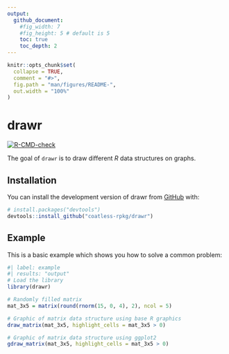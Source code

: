 ```yaml
---
output:
  github_document:
    #fig_width: 7
    #fig_height: 5 # default is 5
    toc: true
    toc_depth: 2
---
```


<!-- README.md is generated from README.Rmd. Please edit that file -->

```r
knitr::opts_chunk$set(
  collapse = TRUE,
  comment = "#>",
  fig.path = "man/figures/README-",
  out.width = "100%"
)
```

# drawr

<!-- badges: start -->
[![R-CMD-check](https://github.com/coatless-rpkg/drawr/actions/workflows/R-CMD-check.yaml/badge.svg)](https://github.com/coatless-rpkg/drawr/actions/workflows/R-CMD-check.yaml)
<!-- badges: end -->

The goal of `drawr` is to draw different _R_ data structures on graphs.

## Installation

You can install the development version of drawr from [GitHub](https://github.com/) with:

``` r
# install.packages("devtools")
devtools::install_github("coatless-rpkg/drawr")
```

## Example

This is a basic example which shows you how to solve a common problem:

```r
#| label: example
#| results: "output"
# Load the library
library(drawr)

# Randomly filled matrix
mat_3x5 = matrix(round(rnorm(15, 0, 4), 2), ncol = 5)

# Graphic of matrix data structure using base R graphics
draw_matrix(mat_3x5, highlight_cells = mat_3x5 > 0)

# Graphic of matrix data structure using ggplot2 
gdraw_matrix(mat_3x5, highlight_cells = mat_3x5 > 0)
```


